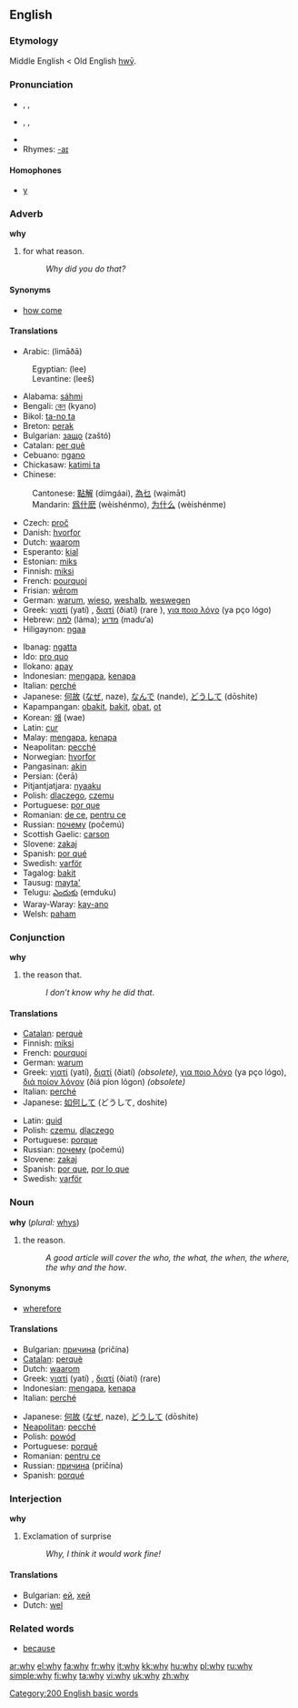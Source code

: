 ==English==

{{rank|call|speak|land|356|why|women|cried|general}}

===Etymology===
Middle English < Old English [[hwy|hwȳ]].

===Pronunciation===
*{{AHD|wī}}, {{IPA|/waɪ/}}, {{SAMPA|/waI/}}
*{{AHD|hwī}}, {{IPA|/ʍaɪ/}}, {{SAMPA|/WaI/}}
* {{audio|en-us-why.ogg|Audio (US)}}
* Rhymes: [[Rhymes:English:-aɪ|-aɪ]]

====Homophones====
*[[y]]

===Adverb===
'''why'''

#for what reason.
#:''Why did you do that?''

====Synonyms====
*[[how come]]

==== Translations ====
{{top}}
*Arabic: {{ARchar|[[لماذا]]}} (limāðā)
:Egyptian: {{ARchar|[[ليه]]}} (lee)
:Levantine: {{ARchar|[[ليش]]}} (leeš)
*Alabama: [[sáhmi]]
*Bengali: [[কেন]] (kyano)
*Bikol: [[ta-no ta]]
*Breton: [[perak]]
*Bulgarian: [[защо]] (zaštó)
*Catalan: [[per què]]
*Cebuano: [[ngano]]
*Chickasaw: [[katimi ta]]
*Chinese:
:Cantonese: [[點解]] (dímgáai), [[為乜]] (wạimāt)
:Mandarin: [[爲什麽]] (wèishénmo), [[为什么]] (wèishénme)
*Czech: [[proč]]
*Danish: [[hvorfor]]
*Dutch: [[waarom]]
*Esperanto: [[kial]]
*Estonian: [[miks]]
*Finnish: [[miksi]]
*French: [[pourquoi]]
*Frisian: [[wêrom]]
*German: [[warum]], [[wieso]], [[weshalb]], [[weswegen]]
*Greek: [[γιατί]] (yatí)<!-- (means "why" and "because", but as a neuter noun means "cause" and "reason" ... THIS sort of usage and gram. info belongs on the relevant page, not here)-->, [[διατί]] (ðiatí) (rare<!-- : means only "why"-->), [[για ποιο λόγο]] (ya pço lógo)<!-- (means "for what reason" and it's used a lot)-->
*Hebrew: [[למה]] (láma); [[מדוע]] (madu‘a)
*Hiligaynon: [[ngaa]]
{{mid}}
*Ibanag: [[ngatta]]
*Ido: [[pro quo]]
*Ilokano: [[apay]]
*Indonesian: [[mengapa]], [[kenapa]]
*Italian: [[perché]]
*Japanese: [[何故]] ([[なぜ]], naze), [[なんで]] (nande), [[どうして]] (dōshite)
*Kapampangan: [[obakit]], [[bakit]], [[obat]], [[ot]]
*Korean: [[왜]] (wae)
*Latin: [[cur]]
*Malay: [[mengapa]], [[kenapa]]
*Neapolitan: [[pecché]]
*Norwegian: [[hvorfor]]
*Pangasinan: [[akin]]
*Persian: {{FAchar|[[چِرا]]}} (čerā)
*Pitjantjatjara: [[nyaaku]]
*Polish: [[dlaczego]], [[czemu]]
*Portuguese: [[por que]]
*Romanian: [[de ce]], [[pentru ce]]
*Russian: [[почему]] (počemú)
*Scottish Gaelic: [[carson]]
*Slovene: [[zakaj]]
*Spanish: [[por qué]]
*Swedish: [[varför]]
*Tagalog: [[bakit]]
*Tausug: [[mayta']]
*Telugu: [[ఎందుకు]] (emduku)
*Waray-Waray: [[kay-ano]]
*Welsh: [[paham]]
{{bottom}}

===Conjunction===
'''why'''

#the reason that.
#:''I don’t know why he did that''.

====Translations====
{{top}}
*[[Catalan]]: [[perquè]]
*Finnish: [[miksi]]
*French: [[pourquoi]]
*German: [[warum]]
*Greek: [[γιατί]] (yatí), [[διατί]] (ðiatí) ''(obsolete)'', [[για ποιο λόγο]] (ya pço lógo), [[διά ποίον λόγον]] (ðiá píon lógon) ''(obsolete)''
*Italian: [[perché]]
*Japanese: [[如何して]] (どうして, doshite)
{{mid}}
*Latin: [[quid#Latin|quid]]
*Polish: [[czemu]], [[dlaczego]]
*Portuguese: [[porque]]
*Russian: [[почему]] (počemú)
*Slovene: [[zakaj]]
*Spanish: [[por que]], [[por lo que]]
*Swedish: [[varför]]
{{bottom}}

===Noun===
'''why''' (''plural:'' [[whys]])

#the reason.
#:''A good article will cover the who, the what, the when, the where, the why and the how''.

====Synonyms====
*[[wherefore]]

====Translations====
{{top}}
*Bulgarian: [[причина]] (pričína) {{f}}
*[[Catalan]]: [[perquè]]
*Dutch: [[waarom]] {{n}}
*Greek: [[γιατί]] (yatí) {{n}}, [[διατί]] (ðiatí) (rare) {{n}}
*Indonesian: [[mengapa]], [[kenapa]]
*Italian: [[perché]]
{{mid}}
*Japanese: [[何故]] ([[なぜ]], naze), [[どうして]] (dōshite)
*[[Neapolitan]]: [[pecché]]
*Polish: [[powód]]
*Portuguese: [[porquê]]
*Romanian: [[pentru ce]] 
*Russian: [[причина]] (pričína) {{f}}
*Spanish: [[porqué]] {{m}}
{{bottom}}

===Interjection===
'''why'''

#Exclamation of surprise
#:''Why, I think it would work fine!''

==== Translations ====
*Bulgarian: [[ей]], [[хей]]
*Dutch: [[wel]]

===Related words===
*[[because]]

[[Category:200 English basic words]]

[[ar:why]]
[[el:why]]
[[fa:why]]
[[fr:why]]
[[it:why]]
[[kk:why]]
[[hu:why]]
[[pl:why]]
[[ru:why]]
[[simple:why]]
[[fi:why]]
[[ta:why]]
[[vi:why]]
[[uk:why]]
[[zh:why]]